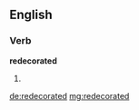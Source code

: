 ==English==
===Verb===
'''redecorated'''
# {{past of|[[redecorate]]}}

[[de:redecorated]]
[[mg:redecorated]]